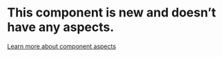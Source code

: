 # This component is new and doesn’t have any aspects.

[Learn more about component aspects](https://harmony-docs.bit.dev/aspects/aspects-overview)
